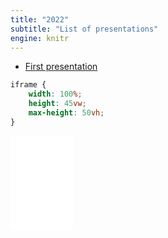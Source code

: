 ```yaml
---
title: "2022"
subtitle: "List of presentations"
engine: knitr
---
```


* [First presentation](slides/2022/first/first.html)

```css
iframe {
    width: 100%;
    height: 45vw;
    max-height: 50vh;
}
```

<iframe frameborder="0" allowfullscreen width=100 height=auto src="slides/2022/first/first.html"></iframe>

